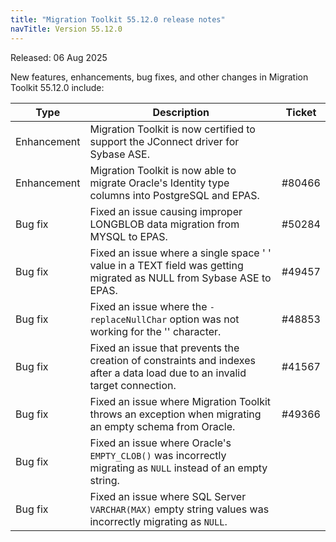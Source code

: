```yaml
---
title: "Migration Toolkit 55.12.0 release notes"
navTitle: Version 55.12.0
---
```


Released: 06 Aug 2025

New features, enhancements, bug fixes, and other changes in Migration Toolkit 55.12.0 include:

| Type         | Description                                                                                                                 | Ticket |
|--------------|-----------------------------------------------------------------------------------------------------------------------------|--------|
| Enhancement  | Migration Toolkit is now certified to support the JConnect driver for Sybase ASE.                                           |        |
| Enhancement  | Migration Toolkit is now able to migrate Oracle's Identity type columns into PostgreSQL and EPAS.                           | #80466 |
| Bug&nbsp;fix | Fixed an issue causing improper LONGBLOB data migration from MYSQL to EPAS.                                                 | #50284 |
| Bug&nbsp;fix | Fixed an issue where a single space ' ' value in a TEXT field was getting migrated as NULL from Sybase ASE to EPAS.         | #49457 |
| Bug&nbsp;fix | Fixed an issue where the `-replaceNullChar` option was not working for the '\' character.                                   | #48853 |
| Bug&nbsp;fix | Fixed an issue that prevents the creation of constraints and indexes after a data load due to an invalid target connection. | #41567 |
| Bug&nbsp;fix | Fixed an issue where Migration Toolkit throws an exception when migrating an empty schema from Oracle.                      | #49366 |
| Bug&nbsp;fix | Fixed an issue where Oracle's `EMPTY_CLOB()` was incorrectly migrating as `NULL` instead of an empty string.                |        |
| Bug&nbsp;fix | Fixed an issue where SQL Server `VARCHAR(MAX)` empty string values was incorrectly migrating as `NULL`.                     |        |
